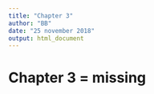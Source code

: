 ```yaml
---
title: "Chapter 3"
author: "BB"
date: "25 november 2018"
output: html_document
---
```


# Chapter 3 = missing